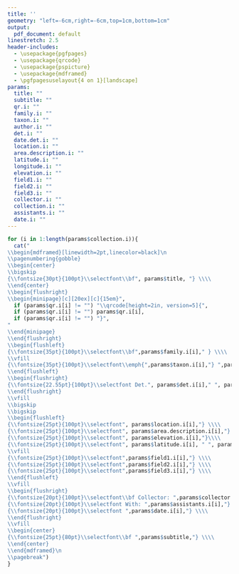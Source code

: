 ```yaml
---
title: ''
geometry: "left=-6cm,right=-6cm,top=1cm,bottom=1cm"
output:
  pdf_document: default
linestretch: 2.5
header-includes:
  - \usepackage{pgfpages}
  - \usepackage{qrcode}
  - \usepackage{pspicture}
  - \usepackage{mdframed}
  - \pgfpagesuselayout{4 on 1}[landscape]
params:
  title: ""
  subtitle: ""
  qr.i: ""
  family.i: ""
  taxon.i: ""
  author.i: ""
  det.i: ""
  date.det.i: ""
  location.i: ""
  area.description.i: ""
  latitude.i: ""
  longitude.i: ""
  elevation.i: ""
  field1.i: ""
  field2.i: ""
  field3.i: ""
  collector.i: ""
  collection.i: ""
  assistants.i: ""
  date.i: ""
---
```


```r
for (i in 1:length(params$collection.i)){
  cat("
\\begin{mdframed}[linewidth=2pt,linecolor=black]\n
\\pagenumbering{gobble}
\\begin{center}
\\bigskip
{\\fontsize{30pt}{100pt}\\selectfont\\bf", params$title, "} \\\\
\\end{center}
\\begin{flushright}
\\begin{minipage}[c][20ex][c]{15em}",
  if (params$qr.i[i] != "") "\\qrcode[height=2in, version=5]{",
  if (params$qr.i[i] != "") params$qr.i[i],
  if (params$qr.i[i] != "") "}",
"
\\end{minipage}
\\end{flushright}
\\begin{flushleft}
{\\fontsize{35pt}{100pt}\\selectfont\\bf",params$family.i[i]," } \\\\
\\vfill
{\\fontsize{35pt}{100pt}\\selectfont\\emph{",params$taxon.i[i],"} ",params$author.i[i],"} \\\\
\\end{flushleft}
\\begin{flushright}
{\\fontsize{22.55pt}{100pt}\\selectfont Det.", params$det.i[i]," ", params$date.det.i[i],"} \\\\
\\end{flushright}
\\vfill
\\bigskip
\\bigskip
\\begin{flushleft}
{\\fontsize{25pt}{100pt}\\selectfont", params$location.i[i],"} \\\\
{\\fontsize{25pt}{100pt}\\selectfont", params$area.description.i[i],"} \\\\
{\\fontsize{25pt}{100pt}\\selectfont", params$elevation.i[i],"}\\\\
{\\fontsize{25pt}{100pt}\\selectfont", params$latitude.i[i], " ", params$longitude.i[i],"} \\\\
\\vfill
{\\fontsize{25pt}{100pt}\\selectfont",params$field1.i[i],"} \\\\
{\\fontsize{25pt}{100pt}\\selectfont",params$field2.i[i],"} \\\\
{\\fontsize{25pt}{100pt}\\selectfont",params$field3.i[i],"} \\\\
\\end{flushleft}
\\vfill
\\begin{flushright}
{\\fontsize{20pt}{100pt}\\selectfont\\bf Collector: ",params$collector.i[i]," \\#",params$collection.i[i],"} \\\\
{\\fontsize{20pt}{100pt}\\selectfont With: ",params$assistants.i[i],"} \\\\
{\\fontsize{20pt}{100pt}\\selectfont ",params$date.i[i],"} \\\\
\\end{flushright}
\\vfill
\\begin{center}
{\\fontsize{25pt}{80pt}\\selectfont\\bf ",params$subtitle,"} \\\\
\\end{center}
\\end{mdframed}\n
\\pagebreak")
}
```



